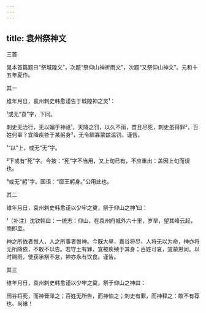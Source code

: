 ```yaml
---
---
---
```

title: 袁州祭神文
---



三首





晁本首篇题曰“祭城隍文”，次题“祭仰山神祈雨文”，次题“又祭仰山神文”。元和十五年夏作。





其一


维年月日，袁州刺史韩愈谨告于城隍神之灵¹：

¹或无“袁”字，下同。

刺史无治行，无以媚于神祇¹，天降之罚，以久不雨，苗且尽死，刺史虽得罪²，百姓何辜？宜降疾咎于某躬身³，无令鳏寡蒙兹滥罚。谨告。

¹“以”上，或无“无”字。

²下或有“死”字。今按：“死”字不当用，又上句已有，不应重出：盖因上句而误也。

³或无“躬”字。国语：“靡王躬身。”公用此也。





其二


维年月日，袁州刺史韩愈谨以少牢之奠，祭于仰山之神¹曰：

¹〔补注〕沈钦韩曰：一统志：仰山，在袁州府城外六十里，岁旱，望其峰云起，雨即至。

神之所依者惟人，人之所事者惟神。今既大旱，嘉谷将尽，人将无以为命，神亦将无所降依，不敢不以告。若守土有罪，宜被疾殃于其身；百姓可哀，宜蒙恩闵。以时赐雨，使获承祭不怠，神亦永有饮食。谨告。





其三


维年月日，袁州刺史韩愈谨以少牢之奠，祭于仰山之神曰：

田谷将死，而神膏泽之；百姓无所告，而神恤之；刺史有罪，而神释之：敢不有荐也。尚飨！